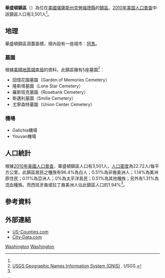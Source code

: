 {{noteTA
|G1=USState
}}
{{Infobox settlement
|official_name = 華盛頓鎮區
|native_name = Washington Township
|settlement_type = 鎮區
|image_map = Map highlighting Washington Township, Crawford County, Kansas.svg
|map_caption = 華盛頓鎮區在克勞福德縣的位置
|coordinates_display = inline,title
|coordinates_region = US-KS
|subdivision_type = [[世界政區索引|國家]]
|subdivision_name = [[美国|美国]]
|subdivision_type1 = [[美國行政區劃|州]]
|subdivision_name1 = [[堪薩斯州|堪薩斯州]]
|subdivision_type2 = [[堪萨斯州行政区划|縣]]
|subdivision_name2 = [[克勞福德縣_(堪薩斯州)|克勞福德縣]]
|area_total_km2 = 155.92
|area_land_km2 = 154.43
|area_water_km2 = 1.49
|area_total_sq_mi = 60.2
|area_land_sq_mi = 59.62
|area_water_sq_mi = 0.58
|area_water_percent = 0.96
|population_as_of = [[2010年美国人口普查|2010]]
|population_footnotes = <ref name="Census 2010">{{cite web| url=http://factfinder2.census.gov| title=Race, Hispanic or Latino, Age, and Housing Occupancy: 2010 Census Redistricting Data (Public Law 94-171) Summary File (QT-PL), Washington township, Crawford County, Kansas| publisher=U.S. Census Bureau, American FactFinder 2| accessdate=October 28, 2011| archive-date=2013-09-11| archive-url=https://web.archive.org/web/20130911234518/http://factfinder2.census.gov/| dead-url=no}}</ref>
|population_total = 3501
|population_density_km2 = auto
|elevation_footnotes = 
|elevation_m = 293
|elevation_ft = 961
|latd = 37
|latm = 31
|lats = 09
|latNS = N
|longd = 94
|longm = 41
|longs = 21
|longEW = W
|postal_code_type =
|postal_code = 
|blank_name = [[地名信息系统|GNIS]] ID
|blank_info = [http://geonames.usgs.gov/pls/gnispublic/f?p=gnispq:3:::NO::P3_FID:0469733 0469733]
|website = 
|footnotes = 
}}

'''華盛頓鎮區'''（{{lang-en|'''Washington Township'''}}）為位在[[美國|美國]][[堪薩斯州|堪薩斯州]][[克勞福德縣_(堪薩斯州)|克勞福德縣]]的[[行政鎮區|鎮區]]。[[2010年美国人口普查|2010年美国人口普查]]中該鎮區人口有3,501人<ref name="Census 2010"/>。

==地理==
華盛頓鎮區涵蓋面積{{convert|155.92|km2|sqmi}}，境內設有一座城市：[[阿馬_(堪薩斯州)|阿馬]]。

===墓園===
根據[[美國地質調查局|美國地質調查局]]的資料，此鎮區擁有5座墓園<ref>[http://geonames.usgs.gov/domestic/index.html USGS Geographic Names Information System (GNIS)] {{Wayback|url=http://geonames.usgs.gov/domestic/index.html |date=20190428150204 }}. USGS.</ref>：
*回憶花園墓園（Garden of Memories Cemetery）
*隆斯塔墓園（Lone Star Cemetery）
*羅斯班克墓園（Rosebank Cemetery）
*斯邁利墓園（Smilie Cemetery）
*尤寧森特墓園（Union Center Cemetery）

===機場===
*Galichia機場
*Youvan機場

==人口統計==
根據[[2010年美國人口普查|2010年美國人口普查]]，華盛頓鎮區人口有3,501人，[[人口密度|人口密度]]為22.72人/每平方公里。此鎮區居民之種族有96.4%為白人；0.51%為非裔美洲人；1.14%為美洲原住民；0.11%為亞洲人；0%為太平洋島民；0.51%為其他種族；另外有1.31%為混血種族。而西班牙裔或拉丁裔美洲人佔此鎮區人口的1.94%<ref name="Census 2010"/>。

==參考資料==
{{reflist}}

==外部連結==
* [https://web.archive.org/web/20080723112151/http://www.us-counties.com/localgov/kansas.html US-Counties.com]
* [http://www.city-data.com/township/Washington-Crawford-KS.html City-Data.com] {{Wayback|url=http://www.city-data.com/township/Washington-Crawford-KS.html |date=20121021222000 }}

{{克勞福德縣 (堪薩斯州)}}

[[Category:克勞福德縣鎮區_(堪薩斯州)|Washington]]
[[Category:堪薩斯州鎮區|Washington]]